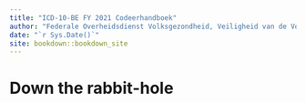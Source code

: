 ```yaml
--- 
title: "ICD-10-BE FY 2021 Codeerhandboek"
author: "Federale Overheidsdienst Volksgezondheid, Veiligheid van de Voedselketen en Leefmilieu"
date: "`r Sys.Date()`"
site: bookdown::bookdown_site
---
```


# Down the rabbit-hole

